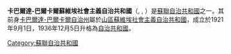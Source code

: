 {{expand|time=2015-02-17T01:30:09+00:00}}
{{unreferenced|time=2015-02-17T01:30:09+00:00}}
{{Infobox former country
|conventional_long_name = 卡巴爾達-巴爾卡爾蘇維埃社會主義自治共和國
|native_name = Кабардино-Балкарская АССР{{nbsp|2}}<small>([[俄语|俄语]])</small><br/>Къэбэрдей-Балъкъэр АССР{{nbsp|2}}<small>([[卡巴尔达语|卡巴尔达语]])</small><br/>Къабарты-Малкъар АССР{{nbsp|2}}<small>([[卡拉恰伊－巴尔卡尔语|卡拉恰伊－巴尔卡尔语]])</small>
|continent = Eurasia
|status = [[俄罗斯苏维埃联邦社会主义共和国|俄罗斯苏维埃联邦社会主义共和国]]的[[苏维埃社会主义自治共和国|自治共和国]]
|capital = [[納爾奇克|納爾奇克]]
|image_flag = Flag of the Kabardino-Balkar ASSR.svg
|image_coat = Coat of Arms of Kabardino-Balkar ASSR.png
|image_map = Russia - Kabardino-Balkar Republic (2008-01).svg
|image_map_caption = 卡巴爾達-巴爾卡爾蘇維埃社會主義自治共和國在[[俄罗斯苏维埃联邦社会主义共和国|俄罗斯苏维埃联邦社会主义共和国]]的位置
|p1 = 卡巴爾達-巴爾卡爾自治州
|flag_p1 = Flag of the Soviet Union (1923-1955).svg
|s1 = 卡巴爾達-巴爾卡爾共和國
|flag_s1 = Flag of the Kabardino-Balkar ASSR.svg
|government_type = {{nowrap|[[一党制|一党制]] <!--[[共产主义|共产主义]]--> [[苏联加盟共和国|苏联加盟共和国]]}}
|year_start = 1936
|event1 = [[卡巴爾達-巴爾卡爾自治州|卡巴爾達-巴爾卡爾自治州]]
|date_event1 = 1944
|event2 = Name restored
|date_event2 = 1957
|year_end = 1991
}}
'''卡巴爾達-巴爾卡爾蘇維埃社會主義自治共和國'''（{{lang-ru|Кабардино-Балкарская автономная советская социалистическая республика}}, {{lang-kbd|Къэбэрдей-Балъкъэр АССР}}, {{lang-krc|Къабарты-Малкъар АССР}}）是[[苏维埃社会主义自治共和国|蘇聯自治共和國]]之一。其前身[[卡巴爾達-巴爾卡爾自治州|卡巴爾達-巴爾卡爾自治州]]屬於[[山區蘇維埃社會主義自治共和國|山區蘇維埃社會主義自治共和國]]，成立於1921年9月1日，1936年12月5日升格為[[自治共和國|自治共和國]]。
{{蘇聯自治共和國}}
[[Category:蘇聯自治共和國|Category:蘇聯自治共和國]]
